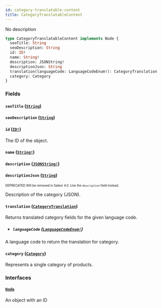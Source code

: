 ```yaml
---
id: category-translatable-content
title: CategoryTranslatableContent
---
```


No description

```graphql
type CategoryTranslatableContent implements Node {
  seoTitle: String
  seoDescription: String
  id: ID!
  name: String!
  description: JSONString!
  descriptionJson: String
  translation(languageCode: LanguageCodeEnum!): CategoryTranslation
  category: Category
}
```

### Fields

#### `seoTitle` ([`String`](/developer/api-reference/scalars/string.mdx))

#### `seoDescription` ([`String`](/developer/api-reference/scalars/string.mdx))

#### `id` ([`ID!`](/developer/api-reference/scalars/id.mdx))

The ID of the object.

#### `name` ([`String!`](/developer/api-reference/scalars/string.mdx))

#### `description` ([`JSONString!`](/developer/api-reference/scalars/json-string.mdx))

#### `descriptionJson` ([`String`](/developer/api-reference/scalars/string.mdx))

<sub><sup><span className="deprecatedTag">DEPRECATED</span> Will be removed in Saleor 4.0. Use the `description` field instead.</sup></sub>

Description of the category (JSON).

#### `translation` ([`CategoryTranslation`](/developer/api-reference/objects/category-translation.mdx))

Returns translated category fields for the given language code.

- ##### `languageCode` ([`LanguageCodeEnum!`](/developer/api-reference/enums/language-code-enum.mdx))

A language code to return the translation for category.

#### `category` ([`Category`](/developer/api-reference/objects/category.mdx))

Represents a single category of products.

### Interfaces

#### [`Node`](/developer/api-reference/interfaces/node.mdx)

An object with an ID
